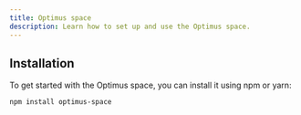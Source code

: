 ```yaml
---
title: Optimus space
description: Learn how to set up and use the Optimus space.
---
```


## Installation

To get started with the Optimus space, you can install it using npm or yarn:


```bash
npm install optimus-space
```